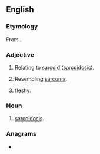 ==English==

===Etymology===
From {{confix|en|sarco|oid}}.

===Adjective===
{{en-adj|-}}

# {{lb|en|medicine|pathology}} Relating to [[#Noun|sarcoid]] ([[sarcoidosis]]).
# {{lb|en|medicine|pathology|outdated}} Resembling [[sarcoma]].
# {{lb|en|medicine|pathology|outdated}} [[fleshy]].

===Noun===
{{en-noun}}
{{Wikipedia|sarcoidosis}}

# {{lb|en|medicine|pathology}} [[sarcoidosis]].

===Anagrams===
* {{anagrams|en|a=acdiors|Criados|arcoids|scaroid}}